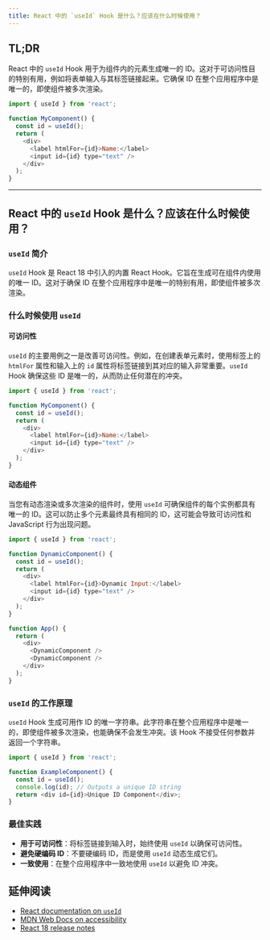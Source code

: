 ```yaml
---
title: React 中的 `useId` Hook 是什么？应该在什么时候使用？
---
```


## TL;DR

React 中的 `useId` Hook 用于为组件内的元素生成唯一的 ID。这对于可访问性目的特别有用，例如将表单输入与其标签链接起来。它确保 ID 在整个应用程序中是唯一的，即使组件被多次渲染。

```javascript
import { useId } from 'react';

function MyComponent() {
  const id = useId();
  return (
    <div>
      <label htmlFor={id}>Name:</label>
      <input id={id} type="text" />
    </div>
  );
}
```

***

## React 中的 `useId` Hook 是什么？应该在什么时候使用？

### `useId` 简介

`useId` Hook 是 React 18 中引入的内置 React Hook。它旨在生成可在组件内使用的唯一 ID。这对于确保 ID 在整个应用程序中是唯一的特别有用，即使组件被多次渲染。

### 什么时候使用 `useId`

#### 可访问性

`useId` 的主要用例之一是改善可访问性。例如，在创建表单元素时，使用标签上的 `htmlFor` 属性和输入上的 `id` 属性将标签链接到其对应的输入非常重要。`useId` Hook 确保这些 ID 是唯一的，从而防止任何潜在的冲突。

```javascript
import { useId } from 'react';

function MyComponent() {
  const id = useId();
  return (
    <div>
      <label htmlFor={id}>Name:</label>
      <input id={id} type="text" />
    </div>
  );
}
```

#### 动态组件

当您有动态渲染或多次渲染的组件时，使用 `useId` 可确保组件的每个实例都具有唯一的 ID。这可以防止多个元素最终具有相同的 ID，这可能会导致可访问性和 JavaScript 行为出现问题。

```javascript
import { useId } from 'react';

function DynamicComponent() {
  const id = useId();
  return (
    <div>
      <label htmlFor={id}>Dynamic Input:</label>
      <input id={id} type="text" />
    </div>
  );
}

function App() {
  return (
    <div>
      <DynamicComponent />
      <DynamicComponent />
    </div>
  );
}
```

### `useId` 的工作原理

`useId` Hook 生成可用作 ID 的唯一字符串。此字符串在整个应用程序中是唯一的，即使组件被多次渲染，也能确保不会发生冲突。该 Hook 不接受任何参数并返回一个字符串。

```javascript
import { useId } from 'react';

function ExampleComponent() {
  const id = useId();
  console.log(id); // Outputs a unique ID string
  return <div id={id}>Unique ID Component</div>;
}
```

### 最佳实践

* **用于可访问性**：将标签链接到输入时，始终使用 `useId` 以确保可访问性。
* **避免硬编码 ID**：不要硬编码 ID，而是使用 `useId` 动态生成它们。
* **一致使用**：在整个应用程序中一致地使用 `useId` 以避免 ID 冲突。

## 延伸阅读

* [React documentation on `useId`](https://react.dev/reference/react/useId)
* [MDN Web Docs on accessibility](https://developer.mozilla.org/en-US/docs/Web/Accessibility)
* [React 18 release notes](https://react.dev/blog/2022/03/29/react-v18)
